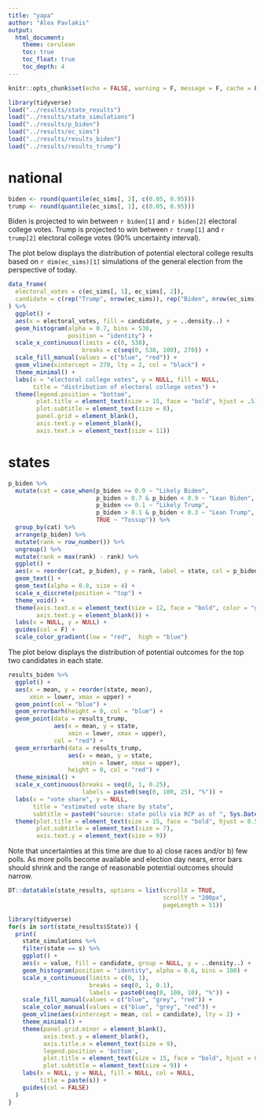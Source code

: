 ```yaml
---
title: "yapa"
author: "Alex Pavlakis"
output: 
  html_document:
    theme: cerulean
    toc: true
    toc_float: true
    toc_depth: 4
---
```



```r
knitr::opts_chunk$set(echo = FALSE, warning = F, message = F, cache = F, fig.align = 'center')
```


```r
library(tidyverse)
load("../results/state_results")
load("../results/state_simulations")
load("../results/p_biden")
load("../results/ec_sims")
load("../results/results_biden")
load("../results/results_trump")
```

# national

```r
biden <- round(quantile(ec_sims[, 2], c(0.05, 0.95)))
trump <- round(quantile(ec_sims[, 1], c(0.05, 0.95)))
```

Biden is projected to win between `r biden[1]` and `r biden[2]` electoral college votes.  Trump is projected to win between `r trump[1]` and `r trump[2]` electoral college votes (90% uncertainty interval).

The plot below displays the distribution of potential electoral college results based on `r dim(ec_sims)[1]` simulations of the general election from the perspective of today.


```r
data_frame(
  electoral_votes = c(ec_sims[, 1], ec_sims[, 2]),
  candidate = c(rep("Trump", nrow(ec_sims)), rep("Biden", nrow(ec_sims)))
) %>% 
  ggplot() +
  aes(x = electoral_votes, fill = candidate, y = ..density..) +
  geom_histogram(alpha = 0.7, bins = 538,
                 position = "identity") +
  scale_x_continuous(limits = c(0, 538),
                     breaks = c(seq(0, 538, 100), 270)) +
  scale_fill_manual(values = c("blue", "red")) +
  geom_vline(xintercept = 270, lty = 2, col = "black") +
  theme_minimal() +
  labs(x = "electoral college votes", y = NULL, fill = NULL,
       title = "distribution of electoral college votes") +
  theme(legend.position = "bottom",
        plot.title = element_text(size = 15, face = "bold", hjust = .5),
        plot.subtitle = element_text(size = 8),
        panel.grid = element_blank(),
        axis.text.y = element_blank(),
        axis.text.x = element_text(size = 11))

```


# states


```r
p_biden %>%
  mutate(cat = case_when(p_biden >= 0.9 ~ "Likely Biden",
                         p_biden > 0.7 & p_biden < 0.9 ~ "Lean Biden",
                         p_biden <= 0.1 ~ "Likely Trump",
                         p_biden > 0.1 & p_biden < 0.3 ~ "Lean Trump", 
                         TRUE ~ "Tossup")) %>%
  group_by(cat) %>%
  arrange(p_biden) %>%
  mutate(rank = row_number()) %>%
  ungroup() %>%
  mutate(rank = max(rank) - rank) %>%
  ggplot() +
  aes(x = reorder(cat, p_biden), y = rank, label = state, col = p_biden) +
  geom_text() +
  geom_text(alpha = 0.8, size = 4) +
  scale_x_discrete(position = "top") +
  theme_void() +
  theme(axis.text.x = element_text(size = 12, face = "bold", color = "grey10"),
        axis.text.y = element_blank()) +
  labs(x = NULL, y = NULL) +
  guides(col = F) +
  scale_color_gradient(low = "red",  high = "blue")

```

The plot below displays the distribution of potential outcomes for the top two candidates in each state.  

```r
results_biden %>%
  ggplot() +
  aes(x = mean, y = reorder(state, mean),
      xmin = lower, xmax = upper) +
  geom_point(col = "blue") +
  geom_errorbarh(height = 0, col = "blue") +
  geom_point(data = results_trump, 
             aes(x = mean, y = state,
                 xmin = lower, xmax = upper),
             col = "red") +
  geom_errorbarh(data = results_trump,
                 aes(x = mean, y = state,
                     xmin = lower, xmax = upper), 
                 height = 0, col = "red") +
  theme_minimal() +
  scale_x_continuous(breaks = seq(0, 1, 0.25),
                     labels = paste0(seq(0, 100, 25), "%")) +
  labs(x = "vote share", y = NULL,
       title = "estimated vote share by state",
       subtitle = paste0("source: state polls via RCP as of ", Sys.Date())) +
  theme(plot.title = element_text(size = 15, face = "bold", hjust = 0.5),
        plot.subtitle = element_text(size = 7),
        axis.text.y = element_text(size = 9))
```



Note that uncertainties at this time are due to a) close races and/or b) few polls.  As more polls become available and election day nears, error bars should shrink and the range of reasonable potential outcomes should narrow.


```r
DT::datatable(state_results, options = list(scrollX = TRUE, 
                                            scrollY = "200px",
                                            pageLength = 51))
```


```r
library(tidyverse)
for(s in sort(state_results$State)) {
  print(
    state_simulations %>%
    filter(state == s) %>%
    ggplot() + 
    aes(x = value, fill = candidate, group = NULL, y = ..density..) +
    geom_histogram(position = "identity", alpha = 0.6, bins = 100) +
    scale_x_continuous(limits = c(0, 1),
                       breaks = seq(0, 1, 0.1),
                       labels = paste0(seq(0, 100, 10), "%")) +
    scale_fill_manual(values = c("blue", "grey", "red")) +
    scale_color_manual(values = c("blue", "grey", "red")) +
    geom_vline(aes(xintercept = mean, col = candidate), lty = 2) +
    theme_minimal() +
    theme(panel.grid.minor = element_blank(),
          axis.text.y = element_blank(),
          axis.title.x = element_text(size = 9),
          legend.position = 'bottom',
          plot.title = element_text(size = 15, face = "bold", hjust = 0.5),
          plot.subtitle = element_text(size = 9)) +
    labs(x = NULL, y = NULL, fill = NULL, col = NULL,
         title = paste(s)) +
    guides(col = FALSE)
  )
}
```
